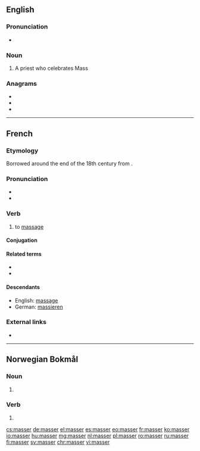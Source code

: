 ==English==

===Pronunciation===
* {{rhymes|æsə(r)|lang=en}}

===Noun===
{{en-noun}}

# {{lb|en|obsolete}} A priest who celebrates Mass

===Anagrams===
* {{l|en|marses}}
* {{l|en|masers}}
* {{l|en|smears}}

----

==French==

===Etymology===
Borrowed around the end of the 18th century from {{etyl|ar|fr}} {{m|ar|مَسَّ||feel, touch}}.

===Pronunciation===
* {{audio|Fr-masser.ogg|audio|lang=fr}}
* {{IPA|/ma.se/|lang=fr}}

===Verb===
{{fr-verb}}

# to [[massage]]

====Conjugation====
{{fr-conj-auto}}

====Related terms====
* {{l|fr|masseur}}
* {{l|fr|masseuse}}

====Descendants====
* English: [[massage]]
* German: [[massieren]]

===External links===
* {{R:TLFi}}

----

==Norwegian Bokmål==

===Noun===
{{head|nb|noun form|g=m}}

# {{inflection of|masse||indefinite|p|lang=nb}}

===Verb===
{{head|nb|verb form}}

# {{imperative of|massere|lang=nb}}

[[cs:masser]]
[[de:masser]]
[[el:masser]]
[[es:masser]]
[[eo:masser]]
[[fr:masser]]
[[ko:masser]]
[[io:masser]]
[[hu:masser]]
[[mg:masser]]
[[nl:masser]]
[[pl:masser]]
[[ro:masser]]
[[ru:masser]]
[[fi:masser]]
[[sv:masser]]
[[chr:masser]]
[[vi:masser]]